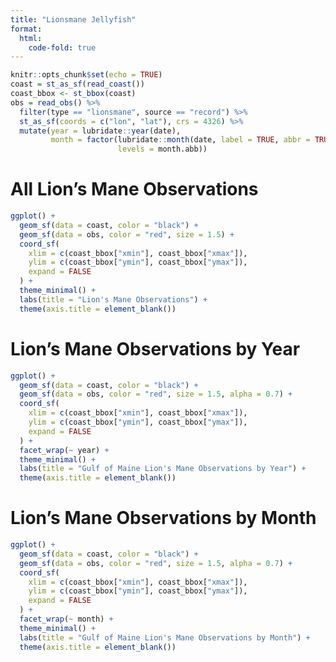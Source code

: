 ```yaml
---
title: "Lionsmane Jellyfish"
format:
  html:
    code-fold: true
---
```



```r
knitr::opts_chunk$set(echo = TRUE)
coast = st_as_sf(read_coast())
coast_bbox <- st_bbox(coast)
obs = read_obs() %>% 
  filter(type == "lionsmane", source == "record") %>% 
  st_as_sf(coords = c("lon", "lat"), crs = 4326) %>% 
  mutate(year = lubridate::year(date),
         month = factor(lubridate::month(date, label = TRUE, abbr = TRUE), 
                        levels = month.abb))
```

# All Lion's Mane Observations
```r
ggplot() +
  geom_sf(data = coast, color = "black") +
  geom_sf(data = obs, color = "red", size = 1.5) +
  coord_sf(
    xlim = c(coast_bbox["xmin"], coast_bbox["xmax"]),
    ylim = c(coast_bbox["ymin"], coast_bbox["ymax"]),
    expand = FALSE
  ) +
  theme_minimal() +
  labs(title = "Lion's Mane Observations") +
  theme(axis.title = element_blank())
```

# Lion's Mane Observations by Year
```r
ggplot() +
  geom_sf(data = coast, color = "black") +
  geom_sf(data = obs, color = "red", size = 1.5, alpha = 0.7) +
  coord_sf(
    xlim = c(coast_bbox["xmin"], coast_bbox["xmax"]),
    ylim = c(coast_bbox["ymin"], coast_bbox["ymax"]),
    expand = FALSE
  ) +
  facet_wrap(~ year) +
  theme_minimal() +
  labs(title = "Gulf of Maine Lion's Mane Observations by Year") +
  theme(axis.title = element_blank())
```

# Lion's Mane Observations by Month
```r
ggplot() +
  geom_sf(data = coast, color = "black") +
  geom_sf(data = obs, color = "red", size = 1.5, alpha = 0.7) +
  coord_sf(
    xlim = c(coast_bbox["xmin"], coast_bbox["xmax"]),
    ylim = c(coast_bbox["ymin"], coast_bbox["ymax"]),
    expand = FALSE
  ) +
  facet_wrap(~ month) +
  theme_minimal() +
  labs(title = "Gulf of Maine Lion's Mane Observations by Month") +
  theme(axis.title = element_blank())
```